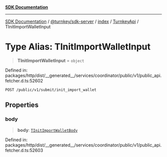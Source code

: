 [**SDK Documentation**](../../../../../../README.mdx)

***

[SDK Documentation](../../../../../../packages.mdx) / [@turnkey/sdk-server](../../../../README.mdx) / [index](../../../README.mdx) / [TurnkeyApi](../README.mdx) / TInitImportWalletInput

# Type Alias: TInitImportWalletInput

> **TInitImportWalletInput** = `object`

Defined in: packages/http/dist/\_\_generated\_\_/services/coordinator/public/v1/public\_api.fetcher.d.ts:52602

`POST /public/v1/submit/init_import_wallet`

## Properties

### body

> **body**: [`TInitImportWalletBody`](TInitImportWalletBody.mdx)

Defined in: packages/http/dist/\_\_generated\_\_/services/coordinator/public/v1/public\_api.fetcher.d.ts:52603
